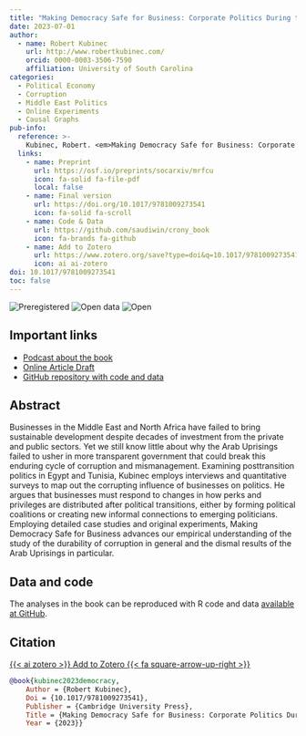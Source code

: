 ```yaml
---
title: "Making Democracy Safe for Business: Corporate Politics During the Arab Uprisings"
date: 2023-07-01
author:
  - name: Robert Kubinec
    url: http://www.robertkubinec.com/
    orcid: 0000-0003-3506-7590
    affiliation: University of South Carolina
categories: 
  - Political Economy
  - Corruption
  - Middle East Politics
  - Online Experiments
  - Causal Graphs
pub-info:
  reference: >-
    Kubinec, Robert. <em>Making Democracy Safe for Business: Corporate Politics During the Arab Uprisings.</em> Cambridge University Press: 2023. doi: <a href="https://doi.org/10.1017/9781009273541"><code>10.1017/9781009273541</code></a>
  links:
    - name: Preprint
      url: https://osf.io/preprints/socarxiv/mrfcu
      icon: fa-solid fa-file-pdf
      local: false
    - name: Final version
      url: https://doi.org/10.1017/9781009273541
      icon: fa-solid fa-scroll
    - name: Code & Data
      url: https://github.com/saudiwin/crony_book
      icon: fa-brands fa-github
    - name: Add to Zotero
      url: https://www.zotero.org/save?type=doi&q=10.1017/9781009273541
      icon: ai ai-zotero
doi: 10.1017/9781009273541
toc: false
---
```


![Preregistered](preregistered_large_color.png) ![Open data](data_large_color.png)  ![Open](materials_large_color.png)

## Important links

-   [Podcast about the book](https://pomeps.org/making-democracy-safe-for-business-apsa-virtual-posters-s-13-ep-1)
-   [Online Article Draft](https://osf.io/preprints/socarxiv/mrfcu)
-   [GitHub repository with code and data](https://github.com/saudiwin/crony_book)

## Abstract

Businesses in the Middle East and North Africa have failed to bring sustainable development despite decades of investment from the private and public sectors. Yet we still know little about why the Arab Uprisings failed to usher in more transparent government that could break this enduring cycle of corruption and mismanagement. Examining posttransition politics in Egypt and Tunisia, Kubinec employs interviews and quantitative surveys to map out the corrupting influence of businesses on politics. He argues that businesses must respond to changes in how perks and privileges are distributed after political transitions, either by forming political coalitions or creating new informal connections to emerging politicians. Employing detailed case studies and original experiments, Making Democracy Safe for Business advances our empirical understanding of the study of the durability of corruption in general and the dismal results of the Arab Uprisings in particular.

## Data and code

The analyses in the book can be reproduced with R code and data [available at GitHub](https://github.com/saudiwin/crony_book). 

## Citation

<p class="buttons" style="text-align:center;">

<a class="btn btn-danger" target="_blank" href="https://www.zotero.org/save?type=doi&q=10.1017/9781009273541">{{< ai zotero >}} Add to Zotero {{< fa square-arrow-up-right >}}</a>

</p>

``` bibtex
@book{kubinec2023democracy,
    Author = {Robert Kubinec},
    Doi = {10.1017/9781009273541},
    Publisher = {Cambridge University Press},
    Title = {Making Democracy Safe for Business: Corporate Politics During the Arab Uprisings},
    Year = {2023}}
```
